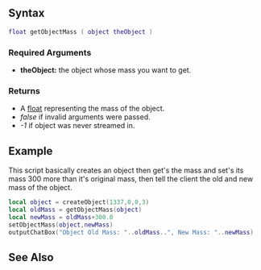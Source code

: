 
{{Client_function}}
{{New feature/item|3.0132|1.3.2|5170|
This function returns the mass of a specified object.
}}

==Syntax==
<syntaxhighlight lang="lua">
float getObjectMass ( object theObject )
</syntaxhighlight>
{{OOP||[[/object.md|object]]:getMass|mass|setObjectMass}}
===Required Arguments===
*'''theObject:''' the object whose mass you want to get.

===Returns===
* A [[/float.md|float]] representing the mass of the object.
* ''false'' if invalid arguments were passed.
* ''-1'' if object was never streamed in.

==Example==
This script basically creates an object then get's the mass and set's its mass 300 more than it's original mass, then tell the client the old and new mass of the object. 
<syntaxhighlight lang="lua">local object = createObject(1337,0,0,3)
local oldMass = getObjectMass(object)
local newMass = oldMass+300.0
setObjectMass(object,newMass)
outputChatBox("Object Old Mass: "..oldMass..", New Mass: "..newMass)</syntaxhighlight>
==See Also==
{{Client_object_functions}}
